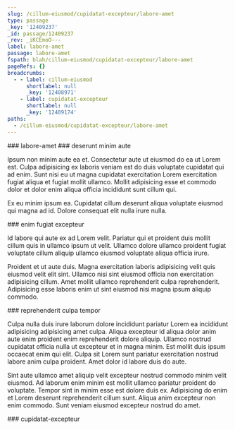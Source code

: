 ```yaml
---
slug: /cillum-eiusmod/cupidatat-excepteur/labore-amet
type: passage
_key: '12409237'
_id: passage/12409237
_rev: _iKCEmoO---
label: labore-amet
passage: labore-amet
fspath: blah/cillum-eiusmod/cupidatat-excepteur/labore-amet
pageRefs: {}
breadcrumbs:
  - - label: cillum-eiusmod
      shortlabel: null
      _key: '12408971'
    - label: cupidatat-excepteur
      shortlabel: null
      _key: '12409174'
paths:
  - /cillum-eiusmod/cupidatat-excepteur/labore-amet
---
```


<NuggetArea>
<Passage slug="/cillum-eiusmod/cupidatat-excepteur/labore-amet" type="passage" _key="12409237" _id="passage/12409237" _rev="_iKCEmoO---" label="labore-amet" passage="labore-amet" fspath="blah/cillum-eiusmod/cupidatat-excepteur/labore-amet" paths="/cillum-eiusmod/cupidatat-excepteur/labore-amet">
<NuggetBody>
### labore-amet

</NuggetBody>
<Breadcrumbs>
<Crumbs>
<Crumb _key="12408971" label="cillum-eiusmod" /><Crumb _key="12409174" label="cupidatat-excepteur" />
</Crumbs>
</Breadcrumbs>
</Passage>

<NuggetsInbound>
</NuggetsInbound>
<NuggetsOutbound>
<Nugget direction="outbound" type="nugget" _key="be2e32e6-8323-43fd-981a-e6b4e49eb8e9" _id="nugget/be2e32e6-8323-43fd-981a-e6b4e49eb8e9" _rev="_iKCEmoO--_" fspath="blah/cillum-eiusmod/cupidatat-excepteur/labore-amet/deserunt-minim-aute.md" label="deserunt minim aute" paths="/cillum-eiusmod/cupidatat-excepteur/labore-amet/deserunt-minim-aute" slug="/cillum-eiusmod/cupidatat-excepteur/labore-amet/deserunt-minim-aute">
<NuggetBody>
### deserunt minim aute

Ipsum non minim aute ea et. Consectetur aute ut eiusmod do ea ut Lorem est. Culpa adipisicing ex laboris veniam est do duis voluptate cupidatat qui ad enim. Sunt nisi eu ut magna cupidatat exercitation Lorem exercitation fugiat aliqua et fugiat mollit ullamco. Mollit adipisicing esse et commodo dolor et dolor enim aliqua officia incididunt sunt cillum qui.

Ex eu minim ipsum ea. Cupidatat cillum deserunt aliqua voluptate eiusmod qui magna ad id. Dolore consequat elit nulla irure nulla.

</NuggetBody>
</Nugget>

<Nugget direction="outbound" type="nugget" _key="6e0fba34-c9cf-4208-9ad9-7871451fddc8" _id="nugget/6e0fba34-c9cf-4208-9ad9-7871451fddc8" _rev="_iKCEmoO--A" fspath="blah/cillum-eiusmod/cupidatat-excepteur/labore-amet/enim-fugiat-excepteur.md" label="enim fugiat excepteur" paths="/cillum-eiusmod/cupidatat-excepteur/labore-amet/enim-fugiat-excepteur" slug="/cillum-eiusmod/cupidatat-excepteur/labore-amet/enim-fugiat-excepteur">
<NuggetBody>
### enim fugiat excepteur

Id labore qui aute ex ad Lorem velit. Pariatur qui et proident duis mollit cillum quis in ullamco ipsum ut velit. Ullamco dolore ullamco proident fugiat voluptate cillum aliquip ullamco eiusmod voluptate aliqua officia irure.

Proident et ut aute duis. Magna exercitation laboris adipisicing velit quis eiusmod velit elit sint. Ullamco nisi sint eiusmod officia non exercitation adipisicing cillum. Amet mollit ullamco reprehenderit culpa reprehenderit. Adipisicing esse laboris enim ut sint eiusmod nisi magna ipsum aliquip commodo.

</NuggetBody>
</Nugget>

<Nugget direction="outbound" type="nugget" _key="cb1e789a-5126-437c-b6b3-0a5108fc6cfc" _id="nugget/cb1e789a-5126-437c-b6b3-0a5108fc6cfc" _rev="_iKCEmoS---" fspath="blah/cillum-eiusmod/cupidatat-excepteur/labore-amet/reprehenderit-culpa-tempor.md" label="reprehenderit culpa tempor" paths="/cillum-eiusmod/cupidatat-excepteur/labore-amet/reprehenderit-culpa-tempor" slug="/cillum-eiusmod/cupidatat-excepteur/labore-amet/reprehenderit-culpa-tempor">
<NuggetBody>
### reprehenderit culpa tempor

Culpa nulla duis irure laborum dolore incididunt pariatur Lorem ea incididunt adipisicing adipisicing amet culpa. Aliqua excepteur id aliqua dolor anim aute enim proident enim reprehenderit dolore aliquip. Ullamco nostrud cupidatat officia nulla ut excepteur et in magna minim. Est mollit duis ipsum occaecat enim qui elit. Culpa sit Lorem sunt pariatur exercitation nostrud labore anim culpa proident. Amet dolor id labore duis do aute.

Sint aute ullamco amet aliquip velit excepteur nostrud commodo minim velit eiusmod. Ad laborum enim minim est mollit ullamco pariatur proident do voluptate. Tempor sint in minim esse est dolore duis ex. Adipisicing do enim et Lorem deserunt reprehenderit cillum sunt. Aliqua anim excepteur non enim commodo. Sunt veniam eiusmod excepteur nostrud do amet.

</NuggetBody>
</Nugget>

</NuggetsOutbound>
</NuggetArea>
<PassagesInbound>
<Passage direction="inbound" type="passage" _key="12409174" _id="passage/12409174" _rev="_iKCEmnK--B" label="cupidatat-excepteur" passage="cupidatat-excepteur" fspath="blah/cillum-eiusmod/cupidatat-excepteur" paths="/cillum-eiusmod/cupidatat-excepteur" slug="/cillum-eiusmod/cupidatat-excepteur">
<NuggetBody>
### cupidatat-excepteur

</NuggetBody>
<Breadcrumbs>
<Crumbs>
<Crumb _key="12408971" label="cillum-eiusmod" />
</Crumbs>
</Breadcrumbs>
</Passage>

</PassagesInbound>
<PassagesOutbound>
</PassagesOutbound>